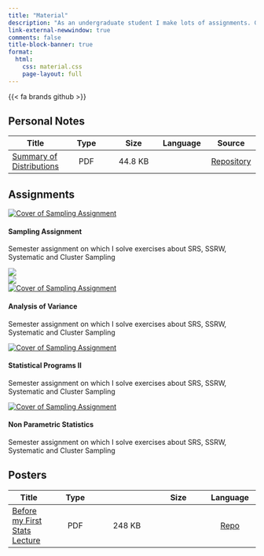 ```yaml
---
title: "Material"
description: "As an undergraduate student I make lots of assignments. Given that fact, I decided to create a special category on my website which will list some of those. I think that will be proved helpful to my fellow students who either struggle with our studies or do not have the ability to attend lectures for various reasons (medical, financial, etc.)"
link-external-newwindow: true
comments: false
title-block-banner: true
format: 
  html:
    css: material.css
    page-layout: full
---
```


{{< fa brands github >}}

## Personal Notes

<div class ="material-tables">
| Title  | Type | Size | Language |  Source | 
|--------|:--------:|:--------:|:--------:|:--------:|
| [Summary of Distributions](https://github.com/stesiam/Summary-Distributions/blob/main/Summary_Distributions.pdf)  | PDF | 44.8 KB |  <img src="www/uk.png" style="width:20px; height: 15px;"/> | [Repository](https://github.com/stesiam/Summary-Distributions) |
</div>


## Assignments

```{=html}
<div class= "card-wrapper">
<div class="card border-primary mb-3">
  <div class="card-body">
    <div class="card-image">
      <a href="https://drive.google.com/file/d/1vcT_aY3UyFti-9Zv04qjAB9PQrnuGSt7/view?usp=drive_link"><img src="www/sampling_asgn.jpg" alt="Cover of Sampling Assignment"></a>
    </div>
    <h4 class="card-title">Sampling Assignment</h4>
    <p class="card-text">Semester assignment on which I solve exercises about SRS, SSRW, Systematic and Cluster Sampling</p>
  </div>
  <div class = "foot">
      <div class = "text1">
        <i class="fa-brands fa-github"></i>
      </div>
      <div class = "text1">
        <img src="www/gr.png">
      </div>
      <div class = "text1">
        <img src="www/gr.png">
      </div>
  </div>
</div>
<div class="card border-primary mb-3">
  <div class="card-body">
    <div class="card-image">
      <a href="https://drive.google.com/file/d/18mAqVjjQGgove9cXCDn2QFJbCjfce5ZF/view?usp=drive_link"><img src="www/anova_asgn.jpg" alt="Cover of Sampling Assignment"></a>
    </div>
    <h4 class="card-title">Analysis of Variance</h4>
    <p class="card-text">Semester assignment on which I solve exercises about SRS, SSRW, Systematic and Cluster Sampling</p>
  </div>
</div>
<div class="card border-primary mb-3">
  <div class="card-body">
    <div class="card-image">
      <a href="https://drive.google.com/file/d/1XH4D3HGx2uUWZSNDYfMshPdgd-V7NabW/view?usp=drive_link"><img src="www/statsR_asgn.jpg" alt="Cover of Sampling Assignment"></a>
    </div>
    <h4 class="card-title">Statistical Programs II</h4>
    <p class="card-text">Semester assignment on which I solve exercises about SRS, SSRW, Systematic and Cluster Sampling</p>
  </div>
</div>
<div class="card border-primary mb-3">
  <div class="card-body">
    <div class="card-image">
      <a href="https://drive.google.com/file/d/1jtgU0v57fJFgFxTmAO2sXIUsOZe0IJR9/view?usp=drive_link"><img src="www/apar_cover.jpg" alt="Cover of Sampling Assignment"></a>
    </div>
    <h4 class="card-title">Non Parametric Statistics</h4>
    <p class="card-text">Semester assignment on which I solve exercises about SRS, SSRW, Systematic and Cluster Sampling</p>
  </div>
</div>
</div>
```


## Posters
<div class ="material-tables">

| Title  | Type  | | Size | Language | Source | 
|--------|:--------:|:--------:|:--------:|:--------:|
| [Before my First Stats Lecture](https://github.com/stesiam/posterMaths/blob/main/posterMaths.pdf)  |  PDF | 248 KB | <img src="www/uk.png" style="width:20px; height: 15px;"/> | [Repo](https://github.com/stesiam/posterMaths)|
</div>